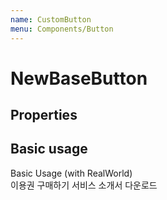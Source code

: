 ```yaml
---
name: CustomButton
menu: Components/Button
---
```



# NewBaseButton

## Properties

<Props of={CustomButton} />

## Basic usage

<Playground>
  <DoczContainer direction="column">
    <div>Basic Usage (with RealWorld)</div>
    <DoczContainer direction="row">
      <CustomButton
        size="large"
        customStyle={{
          borderColor: '#fff5e2',
          backgroundColor: '#fff5e2',
          fontColor: '#e19a11',
          fontWeight: 'bold'
        }}
      >
        이용권 구매하기
      </CustomButton>
      <CustomButton
        size="xlarge"
        customStyle={{
          borderColor: 'white',
          backgroundColor: 'white',
          fontColor: '#333',
          fontWeight: 'bold'
        }}
      >
        서비스 소개서 다운로드
      </CustomButton>
    </DoczContainer>
  </DoczContainer>
</Playground>
